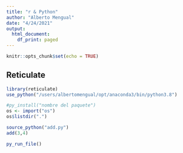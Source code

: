```yaml
---
title: "r & Python"
author: "Alberto Mengual"
date: "4/24/2021"
output:
  html_document:
    df_print: paged
---
```


```r
knitr::opts_chunk$set(echo = TRUE)
```

## Reticulate

```r
library(reticulate)
use_python("/users/albertomengual/opt/anaconda3/bin/python3.8")

#py_install("nombre del paquete")
os <- import("os")
os$listdir(".")
```


```r
source_python("add.py")
add(3,4)

py_run_file()

```


